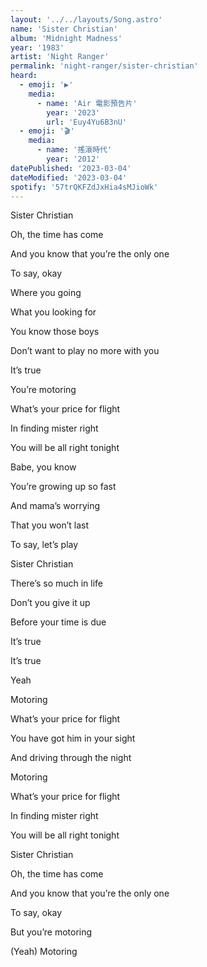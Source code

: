 ```yaml
---
layout: '../../layouts/Song.astro'
name: 'Sister Christian'
album: 'Midnight Madness'
year: '1983'
artist: 'Night Ranger'
permalink: 'night-ranger/sister-christian'
heard:
  - emoji: '▶️'
    media:
      - name: 'Air 電影預告片'
        year: '2023'
        url: 'Euy4Yu6B3nU'
  - emoji: '🎬'
    media:
      - name: '搖滾時代'
        year: '2012'
datePublished: '2023-03-04'
dateModified: '2023-03-04'
spotify: '57trQKFZdJxHia4sMJioWk'
---
```



<LyricSection>

Sister Christian

Oh, the time has come

And you know that you&rsquo;re the only one

To say, okay

Where you going

What you looking for

You know those boys

Don&rsquo;t want to play no more with you

It&rsquo;s true

</LyricSection>

<LyricSection>

You&rsquo;re motoring

What&rsquo;s your price for flight

In finding mister right

You will be all right tonight

</LyricSection>

<LyricSection>

Babe, you know

You&rsquo;re growing up so fast

And mama&rsquo;s worrying

That you won&rsquo;t last

To say, let&rsquo;s play

Sister Christian

There&rsquo;s so much in life

Don&rsquo;t you give it up

Before your time is due

It&rsquo;s true

It&rsquo;s true

Yeah


</LyricSection>

<LyricSection>

Motoring

What&rsquo;s your price for flight

You have got him in your sight

And driving through the night

</LyricSection>

<LyricSection>

Motoring

What&rsquo;s your price for flight

In finding mister right

You will be all right tonight

</LyricSection>

<LyricSection>

Sister Christian

Oh, the time has come

And you know that you&rsquo;re the only one

To say, okay

But you&rsquo;re motoring

(Yeah) Motoring

</LyricSection>
